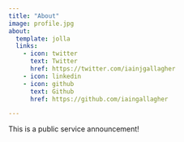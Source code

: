 ```yaml
---
title: "About"
image: profile.jpg
about:
  template: jolla
  links:
    - icon: twitter
      text: Twitter
      href: https://twitter.com/iainjgallagher
    - icon: linkedin
    - icon: github
      text: Github
      href: https://github.com/iaingallagher

---
```


This is a public service announcement!
